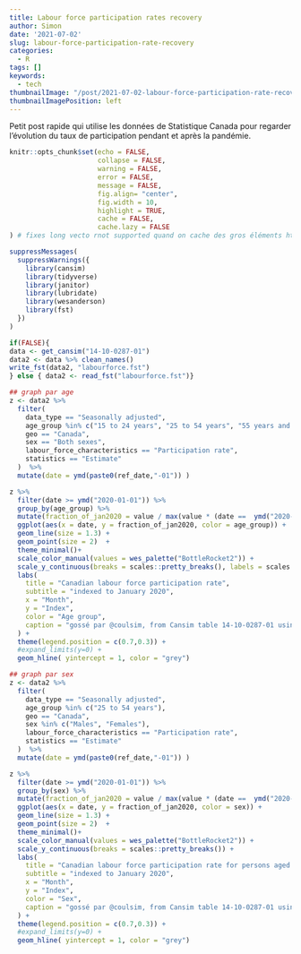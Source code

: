 ```yaml
---
title: Labour force participation rates recovery
author: Simon
date: '2021-07-02'
slug: labour-force-participation-rate-recovery
categories:
  - R
tags: []
keywords:
  - tech
thumbnailImage: "/post/2021-07-02-labour-force-participation-rate-recovery/index.en-us_files/graph_age-1.png" 
thumbnailImagePosition: left      
---
```



Petit post rapide qui utilise les données de Statistique Canada pour regarder l'évolution du taux de participation pendant et après la pandémie.  



```r
knitr::opts_chunk$set(echo = FALSE, 
                      collapse = FALSE,
                      warning = FALSE,
                      error = FALSE,
                      message = FALSE,
                      fig.align= "center",
                      fig.width = 10,
                      highlight = TRUE,
                      cache = FALSE,
                      cache.lazy = FALSE
) # fixes long vecto rnot supported quand on cache des gros éléments https://stackoverflow.com/questions/39417003/long-vectors-not-supported-yet-error-in-rmd-but-not-in-r-script
```

```r
suppressMessages(
  suppressWarnings({
    library(cansim)
    library(tidyverse)
    library(janitor)
    library(lubridate)
    library(wesanderson)
    library(fst)
  })
)
```


```r

if(FALSE){
data <- get_cansim("14-10-0287-01")
data2 <- data %>% clean_names()
write_fst(data2, "labourforce.fst")
} else { data2 <- read_fst("labourforce.fst")}
```

```r
## graph par age
z <- data2 %>%
  filter(
    data_type == "Seasonally adjusted",
    age_group %in% c("15 to 24 years", "25 to 54 years", "55 years and over"),
    geo == "Canada",
    sex == "Both sexes",
    labour_force_characteristics == "Participation rate",
    statistics == "Estimate"
  )  %>%
  mutate(date = ymd(paste0(ref_date,"-01")) )

z %>% 
  filter(date >= ymd("2020-01-01")) %>%
  group_by(age_group) %>%
  mutate(fraction_of_jan2020 = value / max(value * (date ==  ymd("2020-01-01")))) %>% 
  ggplot(aes(x = date, y = fraction_of_jan2020, color = age_group)) +
  geom_line(size = 1.3) +
  geom_point(size = 2)  +
  theme_minimal()+ 
  scale_color_manual(values = wes_palette("BottleRocket2")) + 
  scale_y_continuous(breaks = scales::pretty_breaks(), labels = scales::label_percent() ) +
  labs(
    title = "Canadian labour force participation rate",
    subtitle = "indexed to January 2020",
    x = "Month",
    y = "Index",
    color = "Age group",
    caption = "gossé par @coulsim, from Cansim table 14-10-0287-01 using {cansim} R package"
  ) + 
  theme(legend.position = c(0.7,0.3)) +
  #expand_limits(y=0) +
  geom_hline( yintercept = 1, color = "grey") 
```

```r

## graph par sex
z <- data2 %>%
  filter(
    data_type == "Seasonally adjusted",
    age_group %in% c("25 to 54 years"),
    geo == "Canada",
    sex %in% c("Males", "Females"),
    labour_force_characteristics == "Participation rate",
    statistics == "Estimate"
  )  %>%
  mutate(date = ymd(paste0(ref_date,"-01")) )

z %>% 
  filter(date >= ymd("2020-01-01")) %>%
  group_by(sex) %>%
  mutate(fraction_of_jan2020 = value / max(value * (date ==  ymd("2020-01-01")))) %>% 
  ggplot(aes(x = date, y = fraction_of_jan2020, color = sex)) +
  geom_line(size = 1.3) +
  geom_point(size = 2)  +
  theme_minimal()+ 
  scale_color_manual(values = wes_palette("BottleRocket2")) + 
  scale_y_continuous(breaks = scales::pretty_breaks()) +
  labs(
    title = "Canadian labour force participation rate for persons aged 25-54",
    subtitle = "indexed to January 2020",
    x = "Month",
    y = "Index",
    color = "Sex",
    caption = "gossé par @coulsim, from Cansim table 14-10-0287-01 using {cansim} R package"
  ) + 
  theme(legend.position = c(0.7,0.3)) +
  #expand_limits(y=0) +
  geom_hline( yintercept = 1, color = "grey")
```

